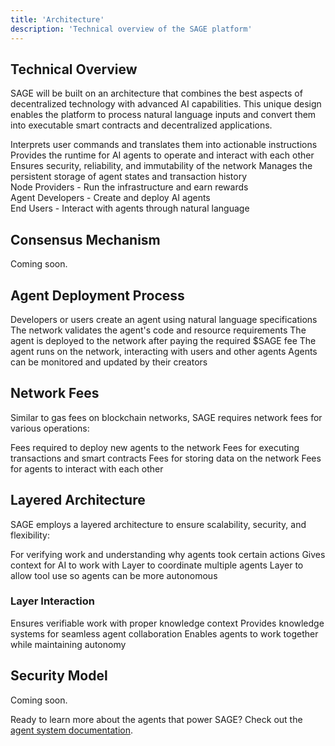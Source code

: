 ```yaml
---
title: 'Architecture'
description: 'Technical overview of the SAGE platform'
---
```


## Technical Overview

SAGE will be built on an architecture that combines the best aspects of decentralized technology with advanced AI capabilities. This unique design enables the platform to process natural language inputs and convert them into executable smart contracts and decentralized applications.

<Tabs>
  <Tab title="Core Components">
    <Steps>
      <Step title="Natural Language Processing Layer">
        Interprets user commands and translates them into actionable instructions
      </Step>
      <Step title="Agent Execution Environment">
        Provides the runtime for AI agents to operate and interact with each other
      </Step>
      <Step title="Decentralized Consensus Mechanism">
        Ensures security, reliability, and immutability of the network
      </Step>
      <Step title="Data Storage Layer">
        Manages the persistent storage of agent states and transaction history
      </Step>
    </Steps>
  </Tab>
  <Tab title="Network Topology">
    <div className="flex flex-col space-y-4">
      <div className="flex items-center space-x-2">
        <div className="w-4 h-4 rounded-full bg-green-500"></div>
        <span>Node Providers - Run the infrastructure and earn rewards</span>
      </div>
      <div className="flex items-center space-x-2">
        <div className="w-4 h-4 rounded-full bg-blue-500"></div>
        <span>Agent Developers - Create and deploy AI agents</span>
      </div>
      <div className="flex items-center space-x-2">
        <div className="w-4 h-4 rounded-full bg-purple-500"></div>
        <span>End Users - Interact with agents through natural language</span>
      </div>
    </div>
  </Tab>
</Tabs>

## Consensus Mechanism

<Note>Coming soon.</Note>

## Agent Deployment Process

<Steps>
  <Step title="Agent Creation">
    Developers or users create an agent using natural language specifications
  </Step>
  <Step title="Validation">
    The network validates the agent's code and resource requirements
  </Step>
  <Step title="Deployment">
    The agent is deployed to the network after paying the required $SAGE fee
  </Step>
  <Step title="Execution">
    The agent runs on the network, interacting with users and other agents
  </Step>
  <Step title="Monitoring & Updates">
    Agents can be monitored and updated by their creators
  </Step>
</Steps>

## Network Fees

Similar to gas fees on blockchain networks, SAGE requires network fees for various operations:

<CardGroup cols={2}>
  <Card title="Agent Deployment" icon="rocket" color="#7c3aed">
    Fees required to deploy new agents to the network
  </Card>
  <Card title="Transaction Execution" icon="right-left" color="#eab308">
    Fees for executing transactions and smart contracts
  </Card>
  <Card title="Data Storage" icon="database" color="#3b82f6">
    Fees for storing data on the network
  </Card>
  <Card title="Agent Interaction" icon="robot" color="#7c3aed">
    Fees for agents to interact with each other
  </Card>
</CardGroup>

## Layered Architecture

SAGE employs a layered architecture to ensure scalability, security, and flexibility:

<Steps>
  <Step title="Verification Layer">
    For verifying work and understanding why agents took certain actions
  </Step>
  <Step title="Context Layer">
    Gives context for AI to work with
  </Step>
  <Step title="Orchestration Layer">
    Layer to coordinate multiple agents
  </Step>
  <Step title="Tooling Layer">
    Layer to allow tool use so agents can be more autonomous
  </Step>
</Steps>

### Layer Interaction

<CardGroup>
  <Card title="Verification Layer ↔ Context Layer" icon="arrows-left-right" color="#22c55e">
    Ensures verifiable work with proper knowledge context
  </Card>
  <Card title="Context Layer ↔ Orchestration Layer" icon="arrows-left-right" color="#3b82f6">
    Provides knowledge systems for seamless agent collaboration
  </Card>
  <Card title="Orchestration Layer ↔ Tooling Layer" icon="arrows-left-right" color="#a855f7">
    Enables agents to work together while maintaining autonomy
  </Card>
</CardGroup>

## Security Model

<Note>Coming soon.</Note>

Ready to learn more about the agents that power SAGE? Check out the [agent system documentation](/sage/agents). 